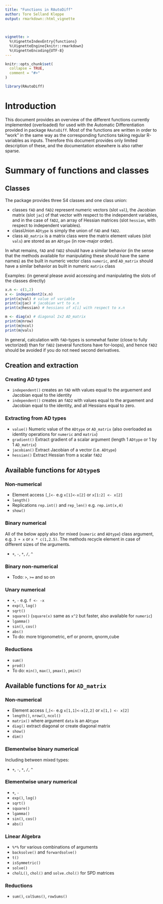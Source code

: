 ```yaml
---
title: "Functions in RAutoDiff"
author: Tore Selland Kleppe
output: rmarkdown::html_vignette
    
    
    
vignette: >
  %\VignetteIndexEntry{functions}
  %\VignetteEngine{knitr::rmarkdown}
  %\VignetteEncoding{UTF-8}
---
```


```r
knitr::opts_chunk$set(
  collapse = TRUE,
  comment = "#>"
)
```

```r
library(RAutoDiff)
```
# Introduction 
This document provides an overview of the different functions currently 
implemented (overloaded) for used with the Automatic Differentiation provided in
package `RAutoDiff`. Most of the functions are written in order to "work"
in the same way as the corresponding functions taking regular R-variables
as inputs. Therefore this document provides only limited description of these, and the documentation elsewhere is also rather sparse.

# Summary of functions and classes
## Classes
The package provides three S4 classes and one class union:

* classes `fAD` and `fAD2` represent numeric vectors (slot `val`), the Jacobian matrix (slot `jac`) of that vector with respect to the independent variables, and in the case of `fAD2`, an array of Hessian matrices (slot `hessian`, with respect to independent variables).
* classUnion `ADtype` is simply the union of `fAD` and `fAD2`.
* class `AD_matrix` is a matrix class were the matrix element values (slot `vals`) are stored as an `ADtype` (in row-major order). 

In what remains, `fAD` and `fAD2` should have a similar behavior (in the 
sense that the methods available for manipulating these should have the 
same names) as the built in numeric vector class `numeric`, and `AD_matrix` should have a similar behavior as built in numeric `matrix` class

Examples: (in general please avoid accessing and manipulating the slots of the classes directly)
```r
x.n <- c(1,2)
x <- independent2(x.n)
print(x@val) # value of variable
print(x@jac) # jacobian wrt to x.n
print(x@hessian) # hessians of x[i] with respect to x.n

m <- diag(x) # diagonal 2x2 AD_matrix
print(m@nrow)
print(m@ncol)
print(m@vals) 
```

In general, calculation with `fAD`-types is somewhat faster (close to fully vectorized) than for `fAD2` (several functions have for-loops), and hence `fAD2` should be avoided if you do not need second derivatives. 

## Creation and extraction

### Creating AD types

* `independent()` creates an `fAD` with values equal to the arguement and Jacobian equal to the identity
* `independent()` creates an `fAD2` with values equal to the arguement and Jacobian equal to the identity, and all Hessians equal to zero.

### Extracting from AD types

* `value()` Numeric value of the `ADtype` or `AD_matrix` (also overloaded as identity operations for `numeric` and `matrix`)
* `gradient()` Extract gradient of a scalar argument (length 1 `ADtype` or 1 by 1 `AD_matrix`)
* `jacobian()` Extract Jacobian of a vector (i.e. `ADtype`)
* `hessian()` Extract Hessian from a scalar `fAD2`

## Available functions for `ADtype`s

### Non-numerical

* Element access `[`,`[<-` e.g `x[1]<-x[2]` or `x[1:2] <- x[2]`
* `length()`
* Replications `rep.int()` and `rep_len()` e.g. `rep.int(x,4)`
* `show()`

### Binary numerical
All of the below apply also for mixed (`numeric` and `ADtype`) class argument, e.g. `3 + x` or `x * c(1,2.5)`. The methods recycle element in case of different sizes of the arguments.

* `+`, `-`, `*`, `/`, `^`

### Binary non-numerical

* Todo: `>`, `>=` and so on

### Unary numerical

* `+`, `-` e.g. `f <- -x`
* `exp()`, `log()`
* `sqrt()`
* `square()` (`square(x)` same as `x^2` but faster, also available for `numeric`)
* `lgamma()`
* `sin()`, `cos()`
* `abs()`
* To do:  more trigonometric, erf or pnorm, qnorm,cube

### Reductions

* `sum()`
* `prod()`
* To do: `min()`, `max()`, `pmax()`, `pmin()`

## Available functions for `AD_matrix`



### Non-numerical

* Element access `[`,`[<-` e.g `x[1,1]<-x[2,2]` or `x[1,] <- x[2]`
* `length()`, `nrow()`, `ncol()`
* `matrix()` where argument `data` is an `ADtype`
* `diag()` extract diagonal or create diagonal matrix
* `show()`
* `dim()`

### Elementwise binary numerical
Including between mixed types:

* `+`, `-`, `*`, `/`, `^`

### Elementwise unary numerical

* `+`, `-` 
* `exp()`, `log()`
* `sqrt()`
* `square()` 
* `lgamma()`
* `sin()`, `cos()`
* `abs()`

### Linear Algebra

* `%*%` for various combinations of arguments
* `backsolve()` and `forwardsolve()`
* `t()`
* `isSymmetric()`
* `solve()`
* `cholL()`, `chol()` and `solve.chol()` for SPD matrices

### Reductions

* `sum()`, `colSums()`, `rowSums()`
